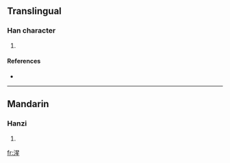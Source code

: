 ==Translingual==

===Han character===
{{Han char|rn=85|rad=水|as=09|sn=12|four=3611<sub>4</sub>|canj=水日竹一 (EAHM)}}

# {{defn|Han|sort=水09}}

====References====
* {{Han ref|kx=0638.030|dkj=17860|hdz=31676.020|uh=6E66|ud=28262|bh=DA54|bd=55892}}

----

==Mandarin==

===Hanzi===
{{cmn-hanzi|pin=[[shēng]] ([[sheng1]])|wg=sheng<sup>1</sup>}}

# {{defn|Mandarin|sort=水09}}

[[fr:湦]]